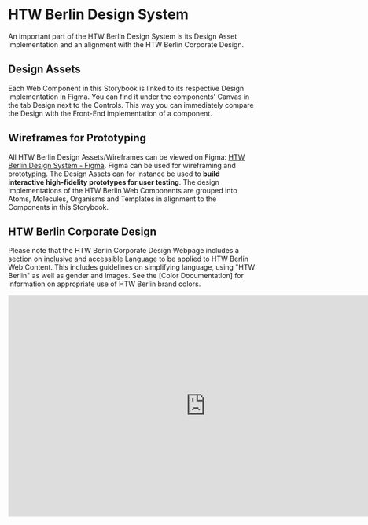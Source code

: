 
<Meta title="Design"></Meta>

<htw-berlin-logo size="m" color="green" href="https://www.figma.com/community/file/967403995813664231/HTW-Berlin---Design-System" alt-title="Visit Design System on Figma"></htw-berlin-logo>

# HTW Berlin Design System

An important part of the HTW Berlin Design System is its Design Asset implementation and an alignment with the HTW Berlin Corporate Design.

## Design Assets

Each Web Component in this Storybook is linked to its respective Design implementation in Figma.
You can find it under the components' Canvas in the tab Design next to the Controls.
This way you can immediately compare the Design with the Front-End implementation of a component.

## Wireframes for Prototyping

All HTW Berlin Design Assets/Wireframes can be viewed on Figma: [HTW Berlin Design System - Figma](https://www.figma.com/community/file/967403995813664231/HTW-Berlin---Design-System).
Figma can be used for wireframing and prototyping. The Design Assets can for instance be used to **build interactive high-fidelity prototypes for user testing**.
The design implementations of the HTW Berlin Web Components are grouped into Atoms, Molecules, Organisms and Templates in alignment to the Components in this Storybook.

## HTW Berlin Corporate Design

Please note that the HTW Berlin Corporate Design Webpage includes a section on [inclusive and accessible Language](https://corporatedesign.htw-berlin.de/barrierefreiheit/barrierefreie-sprache/) to be applied to HTW Berlin Web Content. This includes guidelines on simplifying language, using "HTW Berlin" as well as gender and images.
See the [Color Documentation] for information on appropriate use of HTW Berlin brand colors.

<iframe
  style="border: 1px solid rgba(0, 0, 0, 0.1);"
  width="800"
  height="450"
  src="https://www.figma.com/embed?embed_host=share&url=https%3A%2F%2Fwww.figma.com%2Ffile%2F3G68UamepjyuhaTgi6knvD%2FHTW-Berlin-Design-System%3Fnode-id%3D178%253A82"
  allowfullscreen
></iframe>

